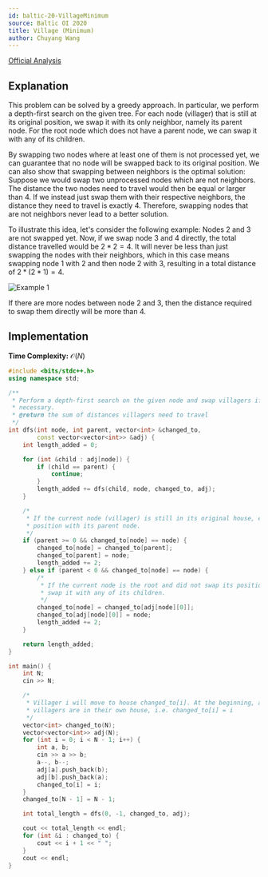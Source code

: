 ```yaml
---
id: baltic-20-VillageMinimum
source: Baltic OI 2020
title: Village (Minimum)
author: Chuyang Wang 
---
```


[Official Analysis](http://www.boi2020.lv/data/spoilers/village.pdf)

## Explanation

This problem can be solved by a greedy approach. In particular, we perform a
depth-first search on the given tree. For each node (villager) that is still at
its original position, we swap it with its only neighbor, namely its parent
node. For the root node which does not have a parent node, we can swap it with
any of its children.

By swapping two nodes where at least one of them is not processed yet, we can
guarantee that no node will be swapped back to its original position. We can
also show that swapping between neighbors is the optimal solution: Suppose we
would swap two unprocessed nodes which are not neighbors. The distance the two
nodes need to travel would then be equal or larger than 4. If we instead just swap them
with their respective neighbors, the distance they need to travel is exactly 4.
Therefore, swapping nodes that are not neighbors never lead to a better
solution.

To illustrate this idea, let's consider the following example: Nodes 2 and 3 are
not swapped yet. Now, if we swap node 3 and 4 directly, the total distance
travelled would be $2 * 2 = 4$. It will never be less than just swapping the
nodes with their neighbors, which in this case means swapping node 1 with 2 and
then node 2 with 3, resulting in a total distance of $2 * (2 * 1) = 4$.

![Example 1](baltic-20-VillageMinimum/example1.png)

If there are more nodes between node 2 and 3, then the distance required to swap
them directly will be more than 4.

## Implementation

**Time Complexity:** $\mathcal{O}(N)$

<LanguageSection>
<CPPSection>

```cpp
#include <bits/stdc++.h>
using namespace std;

/**
 * Perform a depth-first search on the given node and swap villagers if
 * necessary.
 * @return the sum of distances villagers need to travel
 */
int dfs(int node, int parent, vector<int> &changed_to,
		const vector<vector<int>> &adj) {
	int length_added = 0;

	for (int &child : adj[node]) {
		if (child == parent) {
			continue;
		}
		length_added += dfs(child, node, changed_to, adj);
	}

	/*
	 * If the current node (villager) is still in its original house, exchange its
	 * position with its parent node.
	 */
	if (parent >= 0 && changed_to[node] == node) {
		changed_to[node] = changed_to[parent];
		changed_to[parent] = node;
		length_added += 2;
	} else if (parent < 0 && changed_to[node] == node) {
		/*
		 * If the current node is the root and did not swap its position yet, 
		 * swap it with any of its children.
		 */
		changed_to[node] = changed_to[adj[node][0]];
		changed_to[adj[node][0]] = node;
		length_added += 2;
	}

	return length_added;
}

int main() {
	int N;
	cin >> N;

	/*
	 * Villager i will move to house changed_to[i]. At the beginning, all
	 * villagers are in their own house, i.e. changed_to[i] = i
	 */
	vector<int> changed_to(N);
	vector<vector<int>> adj(N);
	for (int i = 0; i < N - 1; i++) {
		int a, b;
		cin >> a >> b;
		a--, b--;
		adj[a].push_back(b);
		adj[b].push_back(a);
		changed_to[i] = i;
	}
	changed_to[N - 1] = N - 1;

	int total_length = dfs(0, -1, changed_to, adj);

	cout << total_length << endl;
	for (int &i : changed_to) {
		cout << i + 1 << " ";
	}
	cout << endl;
}
```

</CPPSection>
</LanguageSection>
